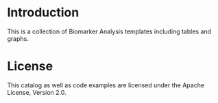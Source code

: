 # Introduction {.unnumbered}

This is a collection of Biomarker Analysis templates including tables and graphs.

# License

This catalog as well as code examples are licensed under the Apache License, Version 2.0.
